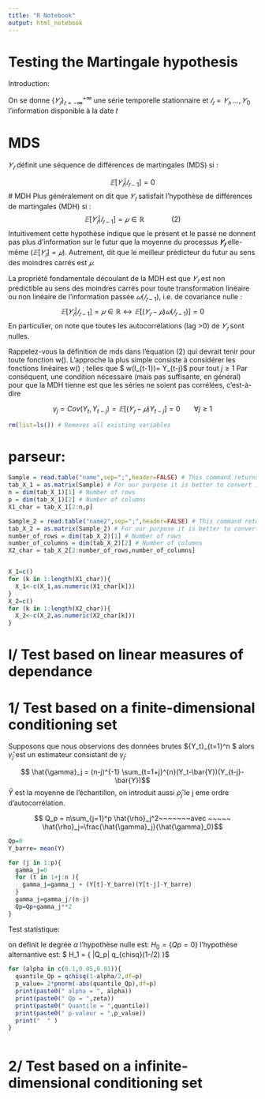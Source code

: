```yaml
---
title: "R Notebook"
output: html_notebook
---
```


# Testing the Martingale hypothesis
Introduction: 

On se donne $\{𝑌_𝑡 \}_{𝑡=−∞}^{+∞}$ une série temporelle stationnaire et $𝐼_𝑡={𝑌_𝑡, …,𝑌_0 }$ l’information disponible à la date 𝑡

# MDS
$𝑌_𝑡$ définit une séquence de différences de martingales (MDS) si :

$$ 𝔼[𝑌_𝑡 |𝐼_{𝑡−1} ]=0 $$
# MDH
Plus généralement on dit que $𝑌_𝑡$ satisfait l’hypothèse de différences de martingales (MDH)  si :
$$ 𝔼[𝑌_𝑡 |𝐼_{𝑡−1} ]=𝜇∈ℝ~~~~~~~~~~~~~~(2)$$
Intuitivement cette hypothèse indique que le présent et le passé ne donnent pas plus d’information sur le futur que la moyenne du processus $𝒀_𝒕$ elle-même ($𝔼[𝑌_𝑡 ]=𝜇$). Autrement, dit que le meilleur prédicteur du futur au sens des moindres carrés est $𝜇$.


La propriété fondamentale découlant de la MDH est que $𝑌_𝑡$ est non prédictible au sens des moindres carrés pour toute transformation linéaire ou non linéaire de l’information passée $𝜔(𝐼_{𝑡−1})$, i.e. de covariance nulle :
$$ 𝔼[𝑌_𝑡 |𝐼_{𝑡−1} ]=𝜇∈ℝ↔𝔼[(𝑌_𝑡−𝜇)𝜔(𝐼_{𝑡−1})]=0$$
En particulier, on note que toutes les autocorrélations (lag >0) de $𝑌_𝑡$ sont nulles. 

Rappelez-vous la définition de mds dans l'équation (2) qui devrait tenir pour toute fonction w(). L'approche la plus simple consiste à considérer les fonctions linéaires w() ; telles que $ w(I_{t-1})= Y_{t-j}$ pour tout $j \geq 1$
Par conséquent, une condition nécessaire (mais pas suffisante, en général) pour que la MDH tienne est que les séries ne soient pas corrélées, c'est-à-dire

$$ \gamma_j= Cov(Y_t,Y_{t-j})=𝔼[(𝑌_𝑡−𝜇)Y_{t-j}]=0~~~~~~~\forall j \geq1 $$

```r
rm(list=ls()) # Removes all existing variables
```

# parseur: 
```r
Sample = read.table("name",sep=";",header=FALSE) # This command returns an object of the class data.frame
tab_X_1 = as.matrix(Sample) # For our purpose it is better to convert it into a matrix
n = dim(tab_X_1)[1] # Number of rows
p = dim(tab_X_1)[2] # Number of columns
X1_char = tab_X_1[2:n,p] 

Sample_2 = read.table("name2",sep=";",header=FALSE) # This command returns an object of the class data.frame
tab_X_2 = as.matrix(Sample_2) # For our purpose it is better to convert it into a matrix
number_of_rows = dim(tab_X_2)[1] # Number of rows
number_of_columns = dim(tab_X_2)[2] # Number of columns
X2_char = tab_X_2[2:number_of_rows,number_of_columns] 


X_1=c()
for (k in 1:length(X1_char)){
  X_1<-c(X_1,as.numeric(X1_char[k]))
}
X_2=c()
for (k in 1:length(X2_char)){
  X_2<-c(X_2,as.numeric(X2_char[k]))
}

```

#      I/ Test based on linear  measures of dependance
#        1/ Test based on a finite-dimensional conditioning set 

Supposons que nous observions des données brutes ${Y_t}_{t=1}^n $ alors $\hat{\gamma}_j$ est un estimateur consistant de $\gamma_j$: 

$$ \hat{\gamma}_j = (n-j)^{-1} \sum_{t=1+j}^{n}(Y_t-\bar{Y})(Y_{t-j}-\bar{Y})$$ 
$\bar{Y}$ est la moyenne de l'échantillon, on introduit aussi $\hat{\rho}_j$ le j eme ordre d'autocorrélation.

$$ Q_p = n\sum_{j=1}^p \hat{\rho}_j^2~~~~~~~avec ~~~~~ \hat{\rho}_j=\frac{\hat{\gamma}_j}{\hat{\gamma}_0}$$

```r
Qp=0
Y_barre= mean(Y)

for (j in 1:p){
  gamma_j=0
  for (t in 1+j:n ){
    gamma_j=gamma_j + (Y[t]-Y_barre)(Y[t-j]-Y_barre)
  }
  gamma_j=gamma_j/(n-j)
  Qp=Qp+gamma_j**2
}

```

Test statistique: 

on definit le degrée $\alpha$ 
l'hypothèse nulle est: $H_0 = \{Qp=0\}$ 
l'hypothèse alternantive est: $ H_1 = \{ |Q_p| \geq q_{chisq}(1-\alpha/2) \}$


```r
for (alpha in c(0.1,0.05,0.01)){
  quantile_Qp = qchisq(1-alpha/2,df=p)
  p_value= 2*pnorm(-abs(quantile_Qp),df=p)
  print(paste0(" alpha = ", alpha))
  print(paste0(" Qp = ",zeta))
  print(paste0(" Quantile = ",quantile))
  print(paste0(" p-valeur = ",p_value))
  print("  " )
}



```





#        2/ Test based on a infinite-dimensional conditioning set 

